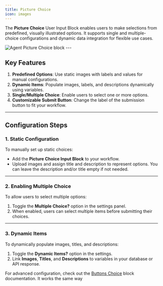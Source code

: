 ```yaml
---
title: Picture Choice
icon: images
---
```


The **Picture Choice** User Input Block enables users to make selections from predefined, visually illustrated options. It supports single and multiple-choice configurations and dynamic data integration for flexible use cases.


<Frame style={{ maxWidth: '400px' }}>
  <img src="/images/blocks/inputs/picture-choice.png" alt="Agent Picture Choice block" />
</Frame>
---

## Key Features

1. **Predefined Options**: Use static images with labels and values for manual configurations.
2. **Dynamic Items**: Populate images, labels, and descriptions dynamically using variables.
3. **Single/Multiple Choice**: Enable users to select one or more options.
4. **Customizable Submit Button**: Change the label of the submission button to fit your workflow.

---

## Configuration Steps

### **1. Static Configuration**
To manually set up static choices:
- Add the **Picture Choice Input Block** to your workflow.
- Upload images and assign title and description to represent options. You can leave the description and/or title empty if not needed.


---

### **2. Enabling Multiple Choice**
To allow users to select multiple options:
1. Toggle the **Multiple Choice?** option in the settings panel.
2. When enabled, users can select multiple items before submitting their choices.

---

### **3. Dynamic Items**
To dynamically populate images, titles, and descriptions:
1. Toggle the **Dynamic Items?** option in the settings.
2. Link **Images**, **Titles**, and **Descriptions** to variables in your database or API response.

For advanced configuration, check out the [Buttons Choice](/editor/blocks/user-inputs/buttons-choice) block documentation. It works the same way